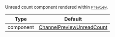 Unread count component rendered within [`Preview`](/reactnative/ui-components/channel-preview-messenger).

| Type | Default |
| - | - |
| component | [ChannelPreviewUnreadCount](/reactnative/ui-components/channel-preview-unread-count) |